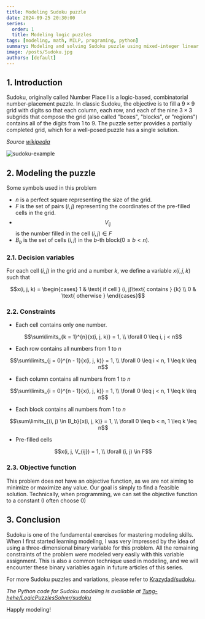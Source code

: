 ```yaml
---
title: Modeling Sudoku puzzle
date: 2024-09-25 20:30:00
series:
  order: 1
  title: Modeling logic puzzles
tags: [modeling, math, MILP, programing, python]
summary: Modeling and solving Sudoku puzzle using mixed-integer linear programming.
image: /posts/Sudoku.jpg
authors: [default]
---
```



## 1. Introduction

Sudoku, originally called Number Place l is a logic-based, combinatorial number-placement puzzle.
In classic Sudoku, the objective is to fill a $9×9$ grid with digits so that each column, each row,
and each of the nine $3×3$ subgrids that compose the grid (also called "boxes", "blocks", or "regions")
contains all of the digits from 1 to 9. The puzzle setter provides a partially completed grid, which
for a well-posed puzzle has a single solution.

*Source [wikipedia](https://wikipedia.org/wiki/Sudoku)*

![sudoku-example](/posts/Sudoku.jpg)

## 2. Modeling the puzzle
Some symbols used in this problem
- $n$ is a perfect square representing the size of the grid.
- $F$ is the set of pairs $(i, j)$ representing the coordinates of the pre-filled cells in the grid.
- $$V_{ij}$$ is the number filled in the cell $(i, j) \in F$
- $B_b$ is the set of cells $(i, j)$ in the $b$-th block($0 \leq b < n$).

### 2.1. Decision variables
For each cell $(i, j)$ in the grid and a number $k$, we define a variable $x(i,j,k)$ such that
```math
x(i, j, k) = \begin{cases}
  1 & \text{ if cell } (i, j)\text{ contains } {k} \\
  0 & \text{ otherwise }
\end{cases}
```

### 2.2. Constraints

- Each cell contains only one number.
```math
\sum\limits_{k = 1}^{n}{x(i, j, k)} = 1, \\ \forall 0 \leq i, j < n
```

- Each row contains all numbers from 1 to $n$
```math
\sum\limits_{j = 0}^{n - 1}{x(i, j, k)} = 1, \\ \forall 0 \leq i  < n, 1 \leq k  \leq n
```

- Each column contains all numbers from 1 to $n$
```math
\sum\limits_{i = 0}^{n - 1}{x(i, j, k)} = 1, \\ \forall 0 \leq j < n, 1 \leq k  \leq n
```

- Each block contains all numbers from 1 to $n$
```math
\sum\limits_{(i, j) \in B_b}{x(i, j, k)} = 1, \\ \forall 0 \leq b < n, 1 \leq k  \leq n
```

- Pre-filled cells
```math
x(i, j, V_{ij}) = 1, \\ \forall (i, j) \in F
```

### 2.3. Objective function

This problem does not have an objective function, as we are not aiming to minimize
or maximize any value. Our goal is simply to find a feasible solution. Technically,
when programming, we can set the objective function to a constant (I often choose 0)

## 3. Conclusion

Sudoku is one of the fundamental exercises for mastering modeling skills. When I
first started learning modeling, I was very impressed by the idea of using a
three-dimensional binary variable for this problem. All the remaining constraints
of the problem were modeled very easily with this variable assignment. This is also
a common technique used in modeling, and we will encounter these binary variables
again in future articles of this series.

For more Sudoku puzzles and variations, please refer to [Krazydad/sudoku](https://krazydad.com/sudoku/).

*The Python code for Sudoku modeling is available at
[Tung-hehe/LogicPuzzlesSolver/sudoku](https://github.com/Tung-hehe/LogicPuzzlesSolver/blob/main/src/puzzles/sudoku.py)*

Happly modeling! <Twemoji emoji="clinking-beer-mugs" />
